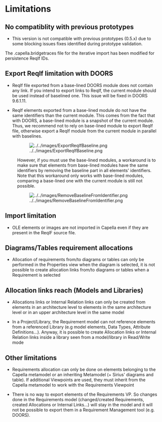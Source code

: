 = Limitations = 

== No compatiblity with previous prototypes ==

* This version is not compatible with previous prototypes (0.5.x) due to some blocking issues fixes identified during prototype validation. 
The .capella.bridgetraces file for the iterative import has been modified for persistence ReqIf IDs.

== Export ReqIf limitation with DOORS ==

* ReqIf file exported from a base-lined DOORS module does not contain any link. If you intend to export links to ReqIf, the current module should be used instead of baselined one. This issue will be fixed in DOORS 9.6.1.11.

* ReqIf elements exported from a base-lined module do not have the same identifiers than the current module. This comes from the fact that with DOORS, a base-lined module is a snapshot of the current module. Thus, we recommend not to rely on base-lined module to export ReqIf file, otherwise export a ReqIf module from the current module in parallel with baselines.

: [[Image:../../images/ExportReqIfBaseline.png]]

: However, if you must use the base-lined modules, a workaround is to make sure that elements from base-lined modules have the same identifiers by removing the baseline part in all elements' identifiers. Note that this workaround only works with base-lined modules, comparing a base-lined one with the current module is still not possible.

: [[Image:../../images/RemoveBaselineFromIdentifier.png]]


== Import limitation ==

* OLE elements or images are not imported in Capella even if they are present in the ReqIF source file.

== Diagrams/Tables requirement allocations ==

* Allocation of requirements from/to diagrams or tables can only be performed in the Properties view when the diagram is selected, it is not possible to create allocation links from/to diagrams or tables when a Requirement is selected

== Allocation links reach (Models and Libraries) ==

* Allocations links or Internal Relation links can only be created from elements in an architecture level to elements in the same architecture level or in an upper architecture level in the same model

* In a Project/Library, the Requirement model can not reference elements from a referenced Library (e.g model elements, Data Types, Attribute Definitions...). Anyway, it is possible to create Allocation links or Internal Relation links inside a library seen from a model/library in Read/Write mode


== Other limitations ==

* Requirements allocation can only be done on elements belonging to the Capella metamodel or an inheriting Metamodel (+ Sirius' diagrams and table). If additional Viewpoints are used, they must inherit from the Capella metamodel to work with the Requirements Viewpoint

* There is no way to export elements of the Requirements VP. So changes done in the Requirements model (changed/created Requirements, created Allocations or Internal Links...) will stay in the model and it will not be possible to export them in a Requirement Management tool (e.g. DOORS).


